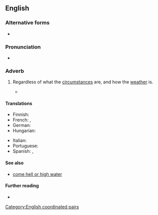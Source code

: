 ==English==

===Alternative forms===
* {{alter|en|come rain or shine}}

===Pronunciation===
* {{audio|en|En-au-rain or shine.ogg|Audio (AU)}}

===Adverb===
{{head|en|adverb}}

# {{lb|en|idiomatic}} Regardless of what the [[circumstance]]s are, and how the [[weather]] is.
#: {{cot|en|come what may|hell or high water|no matter what}}
#: {{ux|en|The game will be held on Saturday '''rain or shine'''.}}
#: {{ux|en|He always showed up right on time, '''rain or shine'''.}}
#* {{RQ:Orwell Animal Farm|6|passage=This very morning we begin rebuilding the windmill, and we will build all through the winter, '''rain or shine'''.}}

====Translations====
{{trans-top|regardless of the circumstances}}
* Finnish: {{t|fi|satoi tai paistoi}}
* French: {{t|fr|par tous les temps}}, {{t|fr|qu'il pleuve ou qu'il vente}}
* German: {{t|de|komme, was da wolle}}
* Hungarian: {{t|hu|ha esik, ha fúj}}
{{trans-mid}}
* Italian: {{t|it|col bello o il cattivo tempo}}
* Portuguese: {{t|pt|faça chuva ou faça sol}}
* Spanish: {{t|es|llueva o truene}}, {{t+|es|llueva, truene o relampaguee}}
{{trans-bottom}}

====See also====
* [[come hell or high water]]

====Further reading====
* {{R:Longman|come rain or shine}}

[[Category:English coordinated pairs]]